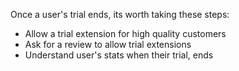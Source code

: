 
Once a user's trial ends, its worth taking these steps:
- Allow a trial extension for high quality customers
- Ask for a review to allow trial extensions
- Understand user's stats when their trial, ends

